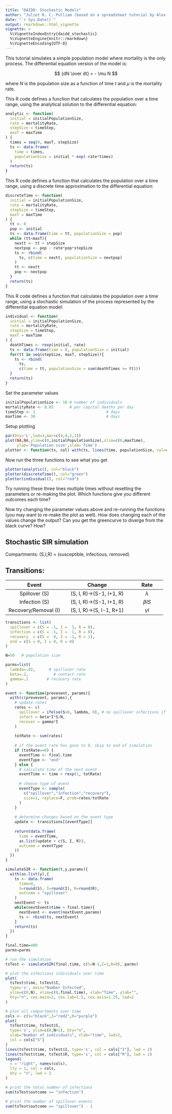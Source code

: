 ```yaml
---
title: "DAIDD: Stochastic Models"
author: "Juliet R. C. Pulliam (based on a spreadsheet tutorial by Alex Welte)"
date: "`r Sys.Date()`"
output: rmarkdown::html_vignette
vignette: >
  %\VignetteIndexEntry{daidd_stochastic}
  %\VignetteEngine{knitr::rmarkdown}
  %\VignetteEncoding{UTF-8}
---
```


This tutorial simulates a simple population model where mortality is the only process. The differential equation version of the model is:

$$
{dN \over dt} = - \mu N
$$

where $N$ is the population size as a function of time $t$ and $\mu$ is the mortality rate.

This R code defines a function that calculates the population over a time range, using the analytical solution to the differential equation:
```r
analytic <- function(
  initial = initialPopulationSize,
  rate = mortalityRate,
  stepSize = timeStep,
  maxT = maxTime
) {
  times = seq(0, maxT, stepSize)
  ts <- data.frame(
    time = times,
    populationSize = initial * exp(-rate*times)
  )
  return(ts)
}
```

This R code defines a function that calculates the population over a time range, using a discrete time approximation to the differential equation:
```r
discreteTime <- function(
  initial = initialPopulationSize,
  rate = mortalityRate,
  stepSize = timeStep,
  maxT = maxTime
) {
  tt <- 0
  pop <- initial
  ts <- data.frame(time = tt, populationSize = pop)
  while (tt<maxT){
    nextt <- tt + stepSize
    nextpop <- pop - rate*pop*stepSize
    ts <- rbind(
      ts, c(time = nextt, populationSize = nextpop)
    )
    tt <- nextt
    pop <- nextpop
  }
  return(ts)
}
```

This R code defines a function that calculates the population over a time range, using a stochastic simulation of the process represented by the differential equation model:
```r
individual <- function(
  initial = initialPopulationSize,
  rate = mortalityRate,
  stepSize = timeStep,
  maxT = maxTime
) {
  deathTimes <- rexp(initial, rate)
  ts <- data.frame(time = 0, populationSize = initial)
  for(tt in seq(stepSize, maxT, stepSize)){
    ts <- rbind(
      ts,
      c(time = tt, populationSize = sum(deathTimes >= tt)))
  }
  return(ts)
}
```

Set the parameter values
```r
initialPopulationSize <- 10 # number of individuals
mortalityRate <- 0.05       # per capital deaths per day
timeStep <- 1								# days
maxTime <- 30								# days
```

Setup plotting
```r
par(bty='L',lwd=3,mar=c(4,4,1,1))
plot(NA,NA,ylim=c(0,initialPopulationSize),xlim=c(0,maxTime),
     ylab='Population size',xlab='Time')
plotter <- function(ts, col) with(ts, lines(time, populationSize, col=col))
```

Now run the three functions to see what you get
```r
plotter(analytic(), col="black")
plotter(discreteTime(), col="green")
plotter(individual(), col="red")
```

Try running these three lines multiple times without resetting the parameters or re-making the plot.  Which functions give you different outcomes each time?

Now try changing the parameter values above and re-running the functions (you may want to re-make the plot as well). How does changing each of the values change the output? Can you get the greencurve to diverge from the black curve? How?

## Stochastic SIR simulation

Compartments: (S,I,R) = (susceptible, infectious, removed)

## Transitions:

|         Event         |         Change            |     Rate    |
|:---------------------:|:-------------------------:|:-----------:|
| Spillover (S)				  | (S, I, R)->(S-1, I+1, R)	|	$\lambda$   |
| Infection (S)         | (S, I, R)->(S-1, I+1, R)  | $\beta I S$ |
| Recovery/Removal (I)  | (S, I, R)->(S, I-1, R+1)  | $\gamma I$  |

```r
transitions <- list(
  spillover = c(S = -1, I =  1, R = 0),
  infection = c(S = -1, I =  1, R = 0),
  recovery  = c(S =  0, I = -1, R = 1),
  end = c(S = 0, I = 0, R = 0)
)
```

```r
N=50   # population size

parms=list(
  lambda=.02,      # spillover rate
  beta=.2,      	 # contact rate
  gamma=.1        # recovery rate
)
```

```r
event <- function(prevevent, params){
  with(c(prevevent, params),{
    # update rates
    rates <- c(
      spillover = ifelse(S>0, lambda, 0), # no spillover infections if S depleted
      infect = beta*I*S/N,
      recover = gamma*I
    )
    
    totRate <- sum(rates)
    
    # if the event rate has gone to 0, skip to end of simulation
    if (totRate==0) {
      eventTime <- final.time
      eventType <- "end"
    } else {
      # calculate time of the next event
      eventTime <- time + rexp(1, totRate)
      
      # choose type of event
      eventType <- sample(
        c("spillover","infection","recovery"),
        size=1, replace=F, prob=rates/totRate
      )
    }
    
    # determine changes based on the event type
    update <- transitions[[eventType]]
    
    return(data.frame(
      time = eventTime,
      as.list(update + c(S, I, R)),
      outcome = eventType
    ))
  })
}
```

```r
simulateSIR <- function(t,y,params){
  with(as.list(y),{
    ts <- data.frame(
      time=0,
      S=round(S), I=round(I), R=round(R),
      outcome = "spillover"
    )
    nextEvent <- ts
    while(nextEvent$time < final.time){
      nextEvent <- event(nextEvent,params)
      ts <- rbind(ts, nextEvent)
    }
    return(ts)
  })
}
```

```r
final.time=400
parms=parms

# run the simulation
tsTest <- simulateSIR(final.time, c(S=N-1,I=1,R=0), parms)

# plot the infectious individuals over time
plot(
  tsTest$time, tsTest$I,
  type='s', main="Number Infected",
  ylim=c(0,N), xlim=c(0,final.time), xlab="Time", ylab="",
  bty="n", cex.main=2, cex.lab=1.5, cex.axis=1.25, lwd=2
)

# plot all compartments over time
cols <- c(S="black",I="red2",R="purple")
plot(
  tsTest$time, tsTest$S,
  type='s', ylim=c(0,N+1), bty="n",
  ylab="Number of individuals", xlab="time", lwd=2,
  col = cols["S"]
)
lines(tsTest$time, tsTest$I, type='s', col = cols["I"], lwd = 2)
lines(tsTest$time, tsTest$R, type='s', col = cols["R"], lwd = 2)
legend(
  x = "right", names(cols),
  lty = 1, col = cols,
  bty = "n", lwd = 2
)

# print the total number of infections
sum(tsTest$outcome == "infection")

# print the number of spillover events
sum(tsTest$outcome == "spillover") - 1
```
